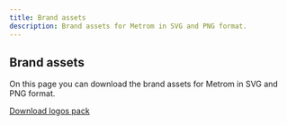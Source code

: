 ```yaml
---
title: Brand assets
description: Brand assets for Metrom in SVG and PNG format.
---
```



## Brand assets

On this page you can download the brand assets for Metrom in SVG and PNG format.

[Download logos pack](https://raw.githubusercontent.com/metrom-xyz/docs/refs/heads/main/public/metrom-logos.zip)

